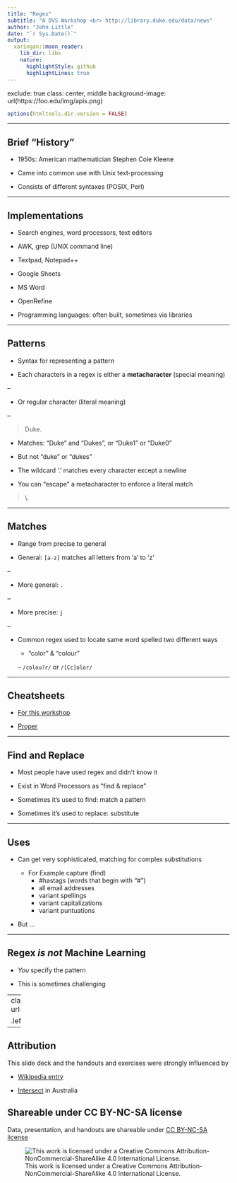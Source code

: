 ```yaml
---
title: "Regex"
subtitle: "A DVS Workshop <br> http://library.duke.edu/data/news"
author: "John Little"
date: "`r Sys.Date()`"
output:
  xaringan::moon_reader:
    lib_dir: libs
    nature:
      highlightStyle: github
      highlightLines: true
---
```

exclude: true
class: center, middle
background-image: url(https://foo.edu/img/apis.png)

```r
options(htmltools.dir.version = FALSE)
```

---

## Brief "History"

- 1950s:  American mathematician Stephen Cole Kleene 

- Came into common use with Unix text-processing

- Consists of different syntaxes (POSIX, Perl)

---

## Implementations

- Search engines, word processors, text editors

- AWK, grep (UNIX command line)

- Textpad, Notepad++

- Google Sheets

- MS Word

- OpenRefine

- Programming languages: often built, sometimes via  libraries

---

## Patterns

- Syntax for representing a pattern

- Each characters in a regex is either a **metacharacter** (special meaning)

--

- Or regular character (literal meaning)

--

> Duke.

- Matches:  "Duke " and "Dukes", or "Duke1" or "Duke0"

- But not "duke" or "dukes"

- The wildcard '.' matches every character except a newline

- You can "escape" a metacharacter to enforce a literal match

> \\.

---

## Matches

- Range from precise to general

- General:  `[a-z]`  matches all letters from 'a' to 'z'

--

- More general:  `.`

--

- More precise:  `j`

--

- Common regex used to locate same word spelled two different ways

    - "color"  & "colour"
    
    -- `/colou?r/`  or `/[Cc]olor/`

---

## Cheatsheets

- [For this workshop](http://libjohn.github.io/regex/cheat-sheet.html)

- [Proper](https://www.cheatography.com/davechild/cheat-sheets/regular-expressions/)

---

## Find and Replace

- Most people have used regex and didn't know it

- Exist in Word Processors as "find & replace"

- Sometimes it's used to find:  match a pattern

- Sometimes it's used to replace:  substitute

---

## Uses

- Can get very sophisticated, matching for complex substitutions

    - For Example capture (find)
        - \#hastags (words that begin with "#")
        - all email addresses
        - variant spellings
        - variant capitalizations
        - variant puntuations

- But ...

---

## Regex *is not* Machine Learning

- *You* specify the pattern

- This is sometimes challenging

---
class: center, middle
background-image: url(http://imgs.xkcd.com/comics/regular_expressions.png)

.left[[XKCD](https://www.xkcd.com/208/)]
.right[[Next](../)]

---

## Attribution

This slide deck and the handouts and exercises were strongly influenced by 

- [Wikipedia entry](https://en.wikipedia.org/wiki/Regular_expression)

- [Intersect](http://www.intersect.org.au/course-resources) in Australia

## Shareable under CC BY-NC-SA license 

Data, presentation, and handouts are shareable under [CC BY-NC-SA license](https://creativecommons.org/licenses/by-nc-sa/4.0/)

![This work is licensed under a Creative Commons Attribution-NonCommercial-ShareAlike 4.0 International License.](https://licensebuttons.net/l/by-nc-sa/4.0/88x31.png "This work is licensed under a Creative Commons Attribution-NonCommercial-ShareAlike 4.0 International License")

